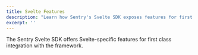 ```yaml
---
title: Svelte Features
description: "Learn how Sentry's Svelte SDK exposes features for first class integration with Svelte."
excerpt: ''
---
```


The Sentry Svelte SDK offers Svelte-specific features for first class integration with the framework.

<PageGrid />
